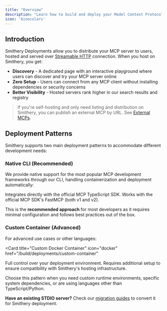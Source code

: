 ```yaml
---
title: "Overview"
description: "Learn how to build and deploy your Model Context Protocol (MCP) servers on Smithery."
icon: 'binoculars'
---
```


## Introduction

Smithery Deployments allow you to distribute your MCP server to users, hosted and served over [Streamable HTTP](https://modelcontextprotocol.io/specification/2025-03-26/basic/transports#streamable-http) connection. When you host on Smithery, you get:

- **Discovery** - A dedicated page with an interactive playground where users can discover and try your MCP server online
- **Zero Setup** - Users can connect from any MCP client without installing dependencies or security concerns
- **Better Visibility** - Hosted servers rank higher in our search results and registry

> If you're self-hosting and only need listing and distribution on Smithery, you can publish an external MCP by URL. See [External MCPs](/build/external).

## Deployment Patterns

Smithery supports two main deployment patterns to accommodate different development needs:

### Native CLI (Recommended)

We provide native support for the most popular MCP development frameworks through our CLI, handling containerization and deployment automatically:

<CardGroup cols={2}>
  <Card
    title="TypeScript with Smithery CLI"
    icon="braces"
    href="/build/deployments/typescript"
  >
    Integrates directly with the official MCP TypeScript SDK.
  </Card>
  <Card
    title="Python with Smithery CLI"
    icon="python"
    href="/build/deployments/python"
  >
    Works with the official MCP SDK's FastMCP (both v1 and v2).
  </Card>
</CardGroup>

This is the **recommended approach** for most developers as it requires minimal configuration and follows best practices out of the box.

### Custom Container (Advanced)

For advanced use cases or other languages:

<Card
  title="Custom Docker Container"
  icon="docker"
  href="/build/deployments/custom-container"
>
  Full control over your deployment environment. Requires additional setup to ensure compatibility with Smithery's hosting infrastructure.
</Card>

Choose this pattern when you need custom runtime environments, specific system dependencies, or are using languages other than TypeScript/Python.

**Have an existing STDIO server?** Check our [migration guides](/migrations/stdio-to-http) to convert it for Smithery deployment.


